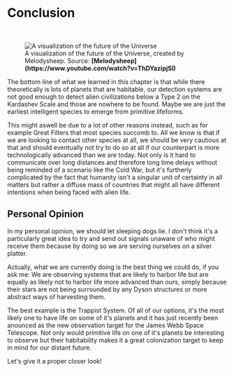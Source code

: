 
# Conclusion 

<ReadingTime />
<AudioPlayer ident="conclusion" />

<br/>
<figure>
<Image src={require(".//../../../resources/images/years.png")} alt="A visualization of the future of the Universe" />
<figcaption style={{ color: "rgb(156, 156, 156)", fontSize: "14px", marginTop: "2px" }}>A visualization of the future of the Universe, created by Melodysheep. Source: <strong>[Melodysheep](https://www.youtube.com/watch?v=ThDYazipjSI)</strong></figcaption>
</figure>

The bottom line of what we learned in this chapter is that while there theoretically is lots of planets that are habitable, our detection systems are not good enough to detect alien civilizations below a Type 2 on the Kardashev Scale and those are nowhere to be found. Maybe we are just the earliest intelligent species to emerge from primitive lifeforms.

This might aswell be due to a lot of other reasons instead, such as for example Great Filters that most species succomb to. All we know is that if we are looking to contact other species at all, we should be very cautious at that and should eventually not try to do so at all if our counterpart is more technologically advanced than we are today. Not only is it hard to communicate over long distances and therefore long time delays without being reminded of a scenario like the Cold War, but it's furtherly complicated by the fact that humanity isn't a singular unit of certainty in all matters but rather a diffuse mass of countries that might all have different intentions when being faced with alien life.

## Personal Opinion
In my personal opinion, we should let sleeping dogs lie. I don't think it's a particularly great idea to try and send out signals unaware of who might receive them because by doing so we are serving ourselves on a silver platter.

Actually, what we are currently doing is the best thing we could do, if you ask me: We are observing systems that are likely to harbor life but are equally as likely not to harbor life more advanced than ours, simply because their stars are not being surrounded by any Dyson structures or more abstract ways of harvesting them. 

The best example is the Trappist System. Of all of our options, it's the most likely one to have life on some of it's planets and it has just recently been anounced as the new observation target for the James Webb Space Telescope. Not only would primitive life on one of it's planets be interesting to observe but their habitability makes it a great colonization target to keep in mind for our distant future.

Let's give it a proper closer look!


<SaveArticleSection article="alien-life-conclusion"/>

<Analytics />